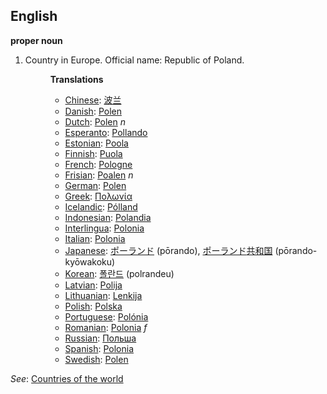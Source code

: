 ==English==

'''proper noun'''

# Country in Europe. Official name: Republic of Poland.
#:'''Translations'''
#:*[[Chinese]]: [[波兰]]
#:*[[Danish]]: [[Polen]]
#:*[[Dutch]]: [[Polen]] ''n''
#:*[[Esperanto]]: [[Pollando]]
#:*[[Estonian]]: [[Poola]]
#:*[[Finnish]]: [[Puola]]
#:*[[French]]: [[Pologne]]
#:*[[Frisian]]: [[Poalen]] ''n''
#:*[[German]]: [[Polen]]
#:*[[Greek]]: [[Πολωνία]]
#:*[[Icelandic]]: [[Pólland]]
#:*[[Indonesian]]: [[Polandia]]
#:*[[Interlingua]]: [[Polonia]]
#:*[[Italian]]: [[Polonia]]
#:*[[Japanese]]: [[ポーランド]] (pōrando), [[ポーランド]][[共和国]] (pōrando-kyōwakoku)
#:*[[Korean]]: [[폴란드]] (polrandeu)
#:*[[Latvian]]: [[Polija]]
#:*[[Lithuanian]]: [[Lenkija]]
#:*[[Polish]]: [[Polska]]
#:*[[Portuguese]]: [[Polónia]]
#:*[[Romanian]]: [[Polonia]] ''f''
#:*[[Russian]]: [[Польша]]
#:*[[Spanish]]: [[Polonia]]
#:*[[Swedish]]: [[Polen]]

''See'': [[Countries of the world]]